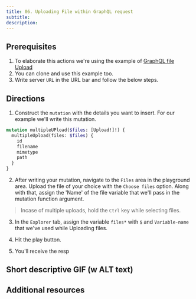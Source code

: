 ```yaml
---
title: 06. Uploading File within GraphQL request
subtitle:
description:
---
```



## Prerequisites

1. To elaborate this actions we're using the example of [GraphQL file Upload](https://github.com/jaydenseric/apollo-upload-examples)
2. You can clone and use this example too. 
3. Write server `URL` in the URL bar and follow the below steps. 


## Directions

1. Construct the `mutation` with the details you want to insert. For our example we'll write this mutation.

``` graphql
mutation multipleUPload($files: [Upload!]!) {
  multipleUpload(files: $files) {
    id
    filename
    mimetype
    path
  }
}
```
2. After writing your mutation, navigate to the `Files` area in the playground area. Upload the file of your choice with the `Choose files` option. Along with that, assign the 'Name' of the file variable that we'll pass in the mutation function argument. 
> Incase of multiple uploads, hold the `Ctrl` key while selecting files. 

3. In the `Explorer` tab, assign the variable `files*` with `$` and `Variable-name` that we've used while Uploading files. 

4. Hit the play button.
5. You'll receive the resp
## Short descriptive GIF (w ALT text)

## Additional resources
